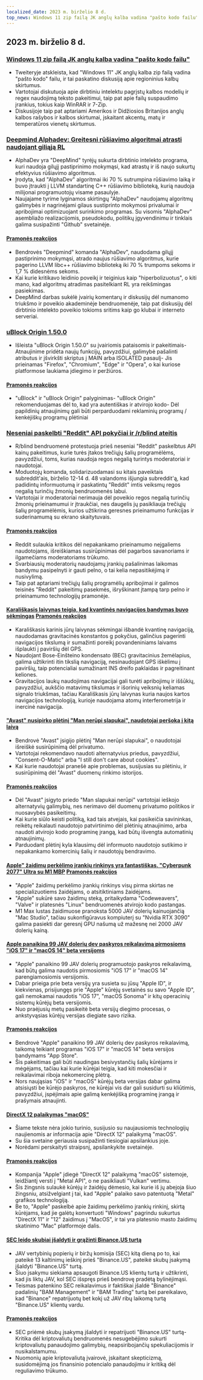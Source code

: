 ```yaml
---
localized_date: 2023 m. birželio 8 d.
top_news: Windows 11 zip failą JK anglų kalba vadina "pašto kodo failu"
---
```




<CallToAction />

<Steps>

## 2023 m. birželio 8 d.

### [Windows 11 zip failą JK anglų kalba vadina "pašto kodo failu"](https://twitter.com/JymFox/status/1665799627377975300)

- Tweiteryje atskleista, kad "Windows 11" JK anglų kalba zip failą vadina "pašto kodo" failu, ir tai paskatino diskusiją apie regioninius kalbų skirtumus.
- Vartotojai diskutuoja apie dirbtiniu intelektu pagrįstų kalbos modelių ir regex naudojimą teksto pakeitimui, taip pat apie failų suspaudimo įrankius, tokius kaip WinRAR ir 7-Zip.
- Diskusijoje taip pat aptariami Amerikos ir Didžiosios Britanijos anglų kalbos rašybos ir kalbos skirtumai, įskaitant akcentų, matų ir temperatūros vienetų skirtumus.

### [Deepmind Alphadev: Greitesni rūšiavimo algoritmai atrasti naudojant giliąją RL](https://www.nature.com/articles/s41586-023-06004-9)

- AlphaDev yra "DeepMind" tyrėjų sukurta dirbtinio intelekto programa, kuri naudoja gilųjį pastiprinimo mokymąsi, kad atrastų ir iš naujo sukurtų efektyvius rūšiavimo algoritmus.
- Įrodyta, kad "AlphaDev" algoritmai iki 70 % sutrumpina rūšiavimo laiką ir buvo įtraukti į LLVM standartinę C++ rūšiavimo biblioteką, kurią naudoja milijonai programuotojų visame pasaulyje.
- Naujajame tyrime lyginamos skirtingų "AlphaDev" naudojamų algoritmų galimybės ir nagrinėjami gilaus sustiprinto mokymosi privalumai ir apribojimai optimizuojant surinkimo programas. Su visomis "AlphaDev" asembliažo realizacijomis, pseudokodu, politikų įgyvendinimu ir tinklais galima susipažinti "Github" svetainėje.

#### [Pramonės reakcijos](http://news.ycombinator.com/item?id=36228125)

- Bendrovės "Deepmind" komanda "AlphaDev", naudodama gilųjį pastiprinimo mokymąsi, atrado naujus rūšiavimo algoritmus, kurie pagerino LLVM libc++ rūšiavimo biblioteką iki 70 % trumpoms sekoms ir 1,7 % didesnėms sekoms.
- Kai kurie kritikavo leidinio poveikį ir teiginius kaip "hiperbolizuotus", o kiti mano, kad algoritmų atradimas pasitelkiant RL yra reikšmingas pasiekimas.
- DeepMind darbas sukėlė įvairių komentarų ir diskusijų dėl numanomo triukšmo ir poveikio akademinėje bendruomenėje, taip pat diskusijų dėl dirbtinio intelekto poveikio tokioms sritims kaip go klubai ir interneto serveriai.

### [uBlock Origin 1.50.0](https://github.com/gorhill/uBlock/releases/tag/1.50.0)

- Išleista "uBlock Origin 1.50.0" su įvairiomis pataisomis ir pakeitimais- Atnaujinime pridėta naujų funkcijų, pavyzdžiui, galimybė pašalinti atributus ir įšvirkšti skriptus į MAIN arba ISOLATED pasaulį- Jis prieinamas "Firefox", "Chromium", "Edge" ir "Opera", o kai kuriose platformose laukiama įdiegimo ir peržiūros.

#### [Pramonės reakcijos](http://news.ycombinator.com/item?id=36227411)

- "uBlock" ir "uBlock Origin" palyginimas- "uBlock Origin" rekomenduojamas dėl to, kad yra autentiškas ir atvirojo kodo- Dėl papildinių atnaujinimų gali būti perparduodami reklaminių programų / kenkėjiškų programų plėtiniai

### [Neseniai paskelbti "Reddit" API pokyčiai ir /r/blind ateitis](https://old.reddit.com/r/Blind/comments/13zr8h2/reddits_recently_announced_api_changes_and_the/)

- R/blind bendruomenė protestuoja prieš neseniai "Reddit" paskelbtus API kainų pakeitimus, kurie turės įtakos trečiųjų šalių programėlėms, pavyzdžiui, toms, kurias naudoja regos negalią turintys moderatoriai ir naudotojai.
- Moduotojų komanda, solidarizuodamasi su kitais paveiktais subreddit'ais, birželio 12-14 d. 48 valandoms išjungia subreddit'ą, kad padidintų informuotumą ir paskatintų "Reddit" imtis veiksmų regos negalią turinčių žmonių bendruomenės labui.
- Vartotojai ir moderatoriai nerimauja dėl poveikio regos negalią turinčių žmonių prieinamumui ir įtraukčiai, nes daugelis jų pasikliauja trečiųjų šalių programėlėmis, kurios užtikrina geresnes prieinamumo funkcijas ir suderinamumą su ekrano skaitytuvais.

#### [Pramonės reakcijos](http://news.ycombinator.com/item?id=36231016)

- Reddit sulaukia kritikos dėl nepakankamo prieinamumo neįgaliems naudotojams, išreiškiamas susirūpinimas dėl pagarbos savanoriams ir ilgamečiams moderatoriams trūkumo.
- Svarbiausių moderatorių naudojamų įrankių pašalinimas laikomas bandymu pasipelnyti ir gauti pelno, o tai kelia nepasitikėjimą ir nusivylimą.
- Taip pat aptariami trečiųjų šalių programėlių apribojimai ir galimos teisinės "Reddit" pakeitimų pasekmės, išryškinant įtampą tarp pelno ir prieinamumo technologijų pramonėje.

#### [Karališkasis laivynas teigia, kad kvantinės navigacijos bandymas buvo sėkmingas](https://thequantuminsider.com/2023/06/06/royal-navy-says-quantum-navigation-test-a-success/) [Pramonės reakcijos](http://news.ycombinator.com/item?id=36222625)

- Karališkasis karinis jūrų laivynas sėkmingai išbandė kvantinę navigaciją, naudodamas gravitacinės konstantos g pokyčius, galinčius pagerinti navigacijos tikslumą ir sumažinti poreikį povandeniniams laivams išplaukti į paviršių dėl GPS.
- Naudojant Bose-Einšteino kondensato (BEC) gravitacinius žemėlapius, galima užtikrinti itin tikslią navigaciją, nesinaudojant GPS iškėlimu į paviršių, taip potencialiai sumažinant INS dreifo paklaidas ir pagreitinant keliones.
- Gravitacijos laukų naudojimas navigacijai gali turėti apribojimų ir iššūkių, pavyzdžiui, aukščio matavimų tikslumas ir išorinių veiksnių keliamas signalo triukšmas, tačiau Karališkasis jūrų laivynas kuria naujos kartos navigacijos technologiją, kurioje naudojama atomų interferometrija ir inercinė navigacija.

#### ["Avast" nusipirko plėtinį "Man nerūpi slapukai", naudotojai peršoka į kitą laivą](https://addons.mozilla.org/en-US/firefox/addon/i-dont-care-about-cookies/reviews/?score=1&utm_content=addons-manager-reviews-link&utm_medium=firefox-browser&utm_source=firefox-browser)

- Bendrovė "Avast" įsigijo plėtinį "Man nerūpi slapukai", o naudotojai išreiškė susirūpinimą dėl privatumo.
- Vartotojai rekomendavo naudoti alternatyvius priedus, pavyzdžiui, "Consent-O-Matic" arba "I still don't care about cookies".
- Kai kurie naudotojai pranešė apie problemas, susijusias su plėtiniu, ir susirūpinimą dėl "Avast" duomenų rinkimo istorijos.

#### [Pramonės reakcijos](http://news.ycombinator.com/item?id=36233068)

- Dėl "Avast" įsigyto priedo "Man slapukai nerūpi" vartotojai ieškojo alternatyvių galimybių, nes nerimavo dėl duomenų privatumo politikos ir nuosavybės pasikeitimų.
- Kai kurie siūlo keisti politiką, kad tais atvejais, kai pasikeičia savininkas, reikėtų reikalauti naudotojo patvirtinimo dėl plėtinių atnaujinimo, arba naudoti atvirojo kodo programinę įrangą, kad būtų išvengta automatinių atnaujinimų.
- Parduodant plėtinį kyla klausimų dėl informuoto naudotojo sutikimo ir nepakankamo komercinių šalių ir naudotojų bendravimo.

#### [Apple" žaidimų perkėlimo įrankių rinkinys yra fantastiškas. "Cyberpunk 2077" Ultra su M1 MBP](https://twitter.com/isaacmarovitz/status/1666209780031971341) [Pramonės reakcijos](http://news.ycombinator.com/item?id=36223927)

- "Apple" žaidimų perkėlimo įrankių rinkinys visų pirma skirtas ne specializuotiems žaidėjams, o atsitiktiniams žaidėjams.
- "Apple" sukūrė savo žaidimų steką, pritaikydama "Codeweavers", "Valve" ir platesnės "Linux" bendruomenės atvirojo kodo pastangas.
- M1 Max lustas žaidimuose pranoksta 5000 JAV dolerių kainuojančią "Mac Studio", tačiau sukonfigūravus kompiuterį su "Nvidia RTX 3090" galima pasiekti dar geresnį GPU našumą už mažesnę nei 2000 JAV dolerių kainą.

#### [Apple panaikina 99 JAV dolerių dev paskyros reikalavimą pirmosioms "iOS 17" ir "macOS 14" beta versijoms](https://arstechnica.com/gadgets/2023/06/how-to-install-ios-17-and-macos-14-developer-betas-now-that-anyone-can-do-it/)

- "Apple" panaikino 99 JAV dolerių programuotojo paskyros reikalavimą, kad būtų galima naudotis pirmosiomis "iOS 17" ir "macOS 14" parengiamosiomis versijomis.
- Dabar prieiga prie beta versijų yra susieta su jūsų "Apple ID", ir kiekvienas, prisijungęs prie "Apple" kūrėjų svetainės su savo "Apple ID", gali nemokamai naudotis "iOS 17", "macOS Sonoma" ir kitų operacinių sistemų kūrėjų beta versijomis.
- Nuo praėjusių metų pasikeitė beta versijų diegimo procesas, o ankstyvąsias kūrėjų versijas diegiate savo rizika.

#### [Pramonės reakcijos](http://news.ycombinator.com/item?id=36230839)

- Bendrovė "Apple" panaikino 99 JAV dolerių dev paskyros reikalavimą, taikomą teikiant programas "iOS 17" ir "macOS 14" beta versijos bandymams "App Store".
- Šis pakeitimas gali būti naudingas besivystančių šalių kūrėjams ir mėgėjams, tačiau kai kurie kūrėjai teigia, kad kiti mokesčiai ir reikalavimai riboja nekomercinę plėtrą.
- Nors naująsias "iOS" ir "macOS" kūrėjų beta versijas dabar galima atsisiųsti be kūrėjo paskyros, ne kūrėjai vis dar gali susidurti su kliūtimis, pavyzdžiui, įspėjimais apie galimą kenkėjišką programinę įrangą ir prašymais atnaujinti.

#### [DirectX 12 palaikymas "macOS"](https://twitter.com/andytizer/status/1666131239575728130)

- Šiame tekste nėra jokio turinio, susijusio su naujausiomis technologijų naujienomis ar informacija apie "DirectX 12" palaikymą "macOS".
- Su šia svetaine geriausia susipažinti tiesiogiai apsilankius joje.
- Norėdami perskaityti straipsnį, apsilankykite svetainėje.

#### [Pramonės reakcijos](http://news.ycombinator.com/item?id=36222266)

- Kompanija "Apple" įdiegė "DirectX 12" palaikymą "macOS" sistemoje, leidžiantį versti į "Metal API", o ne pasikliauti "Vulkan" vertimu.
- Šis žingsnis sulaukė kūrėjų ir žaidėjų dėmesio, kai kurie iš jų abejoja šiuo žingsniu, atsižvelgiant į tai, kad "Apple" palaiko savo patentuotą "Metal" grafikos technologiją.
- Be to, "Apple" paskelbė apie žaidimų perkėlimo įrankių rinkinį, skirtą kūrėjams, kad jie galėtų konvertuoti "Windows" pagrindu sukurtus "DirectX 11" ir "12" žaidimus į "MacOS", ir tai yra platesnio masto žaidimų skatinimo "Mac" platformoje dalis.

#### [SEC leido skubiai įšaldyti ir grąžinti Binance.US turtą](https://www.kitco.com/news/2023-06-07/SEC-granted-emergency-restraining-order-to-freeze-repatriate-Binance-US-assets.html)

- JAV vertybinių popierių ir biržų komisija (SEC) kitą dieną po to, kai pateikė 13 kaltinimų ieškinį prieš "Binance.US", pateikė skubų įsakymą įšaldyti "Binance.US" turtą.
- Šiuo įsakymu siekiama apsaugoti Binance.US klientų turtą ir užtikrinti, kad jis liktų JAV, kol SEC išspręs prieš bendrovę pradėtą bylinėjimąsi.
- Teismas patenkino SEC reikalavimus ir faktiškai įšaldė "Binance" padalinių "BAM Management" ir "BAM Trading" turtą bei pareikalavo, kad "Binance" repatrijuotų bet kokį už JAV ribų laikomą turtą "Binance.US" klientų vardu.

#### [Pramonės reakcijos](http://news.ycombinator.com/item?id=36235143)

- SEC priėmė skubų įsakymą įšaldyti ir repatrijuoti "Binance.US" turtą- Kritika dėl kriptovaliutų bendruomenės nesugebėjimo sukurti kriptovaliutų panaudojimo galimybių, neapsiribojančių spekuliacijomis ir nusikalstamumu.
- Nuomonių apie kriptovaliutą įvairovė, įskaitant skepticizmą, susidomėjimą jos finansinio potencialo panaudojimu ir kritiką dėl reguliavimo trūkumo.

</Steps>
